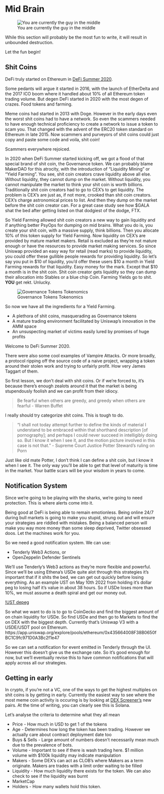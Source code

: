 # Mid Brain

![You are currently the guy in the middle](../../images/memes/bellcurve.jpg)

While this section will probably be the most fun to write, it will result in unbounded destruction. 

Let the fun begin!

## Shit Coins
DeFi truly started on Ethereum in [DeFi Summer 2020](https://medium.com/@lily_trangpham/the-formation-of-defi-summer-2020-conditions-for-a-new-defi-summer-a419d53d0d31). 

Some pedants will argue it started in 2016, with the launch of EtherDelta and the 2017 ICO boom where it handled about 10% of all Ethereum token trading volume. But degen DeFi started in 2020 with the most degen of crazes. Food tokens and farming. 

Meme coins had started in 2013 with Doge. However in the early days even the worst shit coins had to have a network. So even the scammers needed to have enough technical proficiency to create a network to issue a token to scam you. That changed with the advent of the ERC20 token standard on Ethereum in late 2015. Now scammers and purveyors of shit coins could just copy and paste some code and voila, shit coin!

Scammers everywhere rejoiced. 

In 2020 when DeFi Summer started kicking off, we got a flood of that special brand of shit coin, the Governance token. We can probably blame MakerDAO for this atrocity, with the introduction of "Liquidity Mining" or "Yield Farming". You see, shit coin creators crave liquidity above all else. Without liquidity, they cannot dump on the market. Without liquidity, you cannot manipulate the market to think your shit coin is worth billions. Traditionally shit coin creators had to go to CEX's to get liquidity. The problem is CEX's are just as, if not more, crooked than shit coin creators. CEX's charge astronomical prices to list. And then they dump on the market before the shit coin creator can. For a great case study see how $GALA shat the bed after getting listed on that dodgiest of the dodge, FTX. 

So Yield Farming allowed shit coin creators a new way to gain liquidity and if anything better PsyOps for dumping on mid brains. What you do is, you create your shit coin, with a massive supply, think billions. Then you allocate 10% of this token supply for Yield Farming. Now liquidity on CEX's are provided by mature market makers. Retail is excluded as they're not mature enough or have the resources to provide market making services. So since Uniswap provided an easy way for retail (read marks) to provide liquidity, you could offer these gullible people rewards for providing liquidity. So let's say you put in $10 of liquidity, you'd offer these users $10 a month in Yield Farming rewards for that liquidity. Easy money for the mark. Except that $10 a month is in the shit coin. Shit coin creator gets liquidity so they can dump their allocation into Stables or a blue chip Coin. Farming Yields go to shit. **YOU** get rekt. Unlucky. 

![Governance Tokens Tokenomics](../../images/defi/tokenomics.svg)

So now we have all the ingredients for a Yield Farming.

* A plethora of shit coins, masquerading as Governance tokens
* A mature trading environment facilitated by Uniswap's innovation in the AMM space
* An unsuspecting market of victims easily lured by promises of huge profits

Welcome to DeFi Summer 2020. 

There were also some cool examples of Vampire Attacks. Or more broadly, a protocol ripping off the source code of a naive project, wrapping a token around their stolen work and trying to unfairly profit. How very James Taggart of them. 

So first lesson, we don't deal with shit coins. Or if we're forced to, it's because there's enough zealots around it that the market is being stupendously foolish and we can profit from their idiocy. 

> Be fearful when others are greedy, and greedy when others are fearful - Warren Buffet

I really should try categorize shit coins. This is tough to do.

> "I shall not today attempt further to define the kinds of material I understand to be embraced within that shorthand description [of pornography]; and perhaps I could never succeed in intelligibly doing so. But I know it when I see it, and the motion picture involved in this case is not that." - Supreme Court Justice Potter Steward's ruling on Porn

Just like old mate Potter, I don't think I can define a shit coin, but I know it when I see it. The only way you'll be able to get that level of maturity is time in the market. Your battle scars will be your wisdom in years to come. 

## Notification System
Since we're going to be playing with the sharks, we're going to need protection. This is where alerts come into it. 

Being good at DeFi is being able to remain emotionless. Being online 24/7 during bull markets is going to make you stupid, strung out and will ensure your strategies are riddled with mistakes. Being a balanced person will make you way more money than some sleep deprived, Twitter obsessed doos. Let the machines work for you. 

So we need a good notification system. We can use:

* Tenderly Web3 Actions, or
* OpenZeppelin Defender Sentinels

We'll use Tenderly's Web3 actions as they're more flexible and powerful. Since we'll be using Ethena's USDe quite alot through this strategies it's important that if it shits the bed, we can get out quickly before losing everything. As an example UST on May 10th 2022 from holding it's dollar peg to losing half it's value in about 38 hours. So if USDe loses more than 10%, we must assume a death spiral and get our money out. 

[!UST depeg](../../images/defi/ust-depeg.png)

So what we want to do is to go to CoinGecko and find the biggest amount of on chain liquidity for USDe. So find USDe and then go to Markets to find the on DEX with the biggest depth. Currently that's Uniswap V3 with a USDE/USDT pool on Ethereum. https://app.uniswap.org/explore/pools/ethereum/0x435664008F38B0650fBC1C9fc971D0A3Bc2f1e47

So we can set a notification for event emitted in Tenderly through the UI. However this doesn't give us the exchange rate. So it's good enough for now, but we'll eventually revise this to have common notifications that will apply across all our strategies.

## Getting in early
In crypto, if you're not a VC, one of the ways to get the highest multiples on shit coins is by getting in early. Currently the easiest way to see where the most meme coin activity is occuring is by looking at [DEX Screener's](https://dexscreener.com/new-pairs) new pairs. At the time of writing, you can clearly see this is Solana. 

Let's analyse the criteria to determine what they all mean

* Price - How much in USD to get 1 of the tokens
* Age - Determines how long the token has been trading. However we actually care about contract deployment date too
* Buys & Sells - Large amount of numbers doesn't necessarily mean much due to the prevalence of bots. 
* Volume - Important to see if there is wash trading here. $1 million volume with $100k liquidity may indicate manipulation
* Makers - Some DEX's can act as CLOB's where Makers as a term originate. Makers are trades with a limit order waiting to be filled
* Liquidity - How much liquidity there exists for the token. We can also check to see if the liquidity was burnt
* MarketCap 
* Holders - How many wallets hold this token. 
